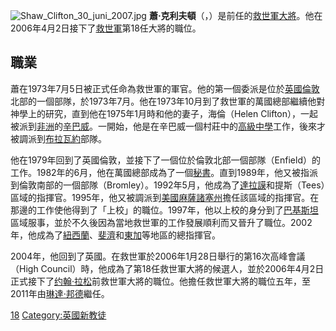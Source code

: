 [[File:Shaw_Clifton_30_juni_2007.jpg|thumb]]
{{救世軍}}
'''蕭·克利夫頓'''（{{lang-en|'''Shaw Clifton'''}}，{{bd|1945年|9月21日|catIdx=Clifton, Shaw}}）是前任的[[救世軍大將|救世軍大將]]。他在2006年4月2日接下了[[救世軍|救世軍]]第18任大將的職位。

== 職業 ==
蕭在1973年7月5日被正式任命為救世軍的軍官。他的第一個委派是位於[[英國|英國]][[倫敦|倫敦]]北部的一個部隊，於1973年7月。他在1973年10月到了救世軍的萬國總部繼續他對神學上的研究，直到他在1975年1月時和他的妻子，海倫（Helen Clifton），一起被派到[[非洲|非洲]]的[[辛巴威|辛巴威]]。一開始，他是在辛巴威一個村莊中的[[高級中學|高級中學]]工作，後來才被調派到[[布拉瓦約|布拉瓦約]]部隊。

他在1979年回到了英國倫敦，並接下了一個位於倫敦北部一個部隊（Enfield）的工作。1982年的6月，他在萬國總部成為了一個[[秘書|秘書]]。直到1989年，他又被指派到倫敦南部的一個部隊（Bromley）。1992年5月，他成為了[[達拉謨|達拉謨]]和提斯（Tees）區域的指揮官。1995年，他又被調派到[[美國|美國]][[麻薩諸塞州|麻薩諸塞州]]擔任該區域的指揮官。在那邊的工作使他得到了「上校」的職位。1997年，他以上校的身分到了[[巴基斯坦|巴基斯坦]]區域服事，並於不久後因為當地救世軍的工作發展順利而又晉升了職位。2002年，他成為了[[紐西蘭|紐西蘭]]、[[斐濟|斐濟]]和[[東加|東加]]等地區的總指揮官。

2004年，他回到了英國。在救世軍於2006年1月28日舉行的第16次高峰會議（High Council）時，他成為了第18任救世軍大將的候選人，並於2006年4月2日正式接下了[[约翰·拉松|约翰·拉松]]前救世軍大將的職位。他擔任救世軍大將的職位五年，至2011年由[[琳達·邦德|琳達·邦德]]繼任。

{{start box}}
{{succession box | before=[[约翰·拉松|约翰·拉松]] | title=[[救世軍大將|救世軍大將]] | after=[[琳達·邦德|琳達·邦德]] | years=2006-2011}}
{{end box}}

{{Authority control}}

[[Category:救世军大将|18]]
[[Category:英國新教徒|Category:英國新教徒]]